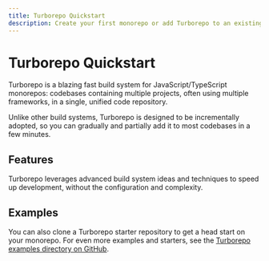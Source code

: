 ```yaml
---
title: Turborepo Quickstart
description: Create your first monorepo or add Turborepo to an existing project.
---
```



# Turborepo Quickstart

Turborepo is a blazing fast build system for JavaScript/TypeScript monorepos: codebases containing multiple projects, often using multiple frameworks, in a single, unified code repository.

Unlike other build systems, Turborepo is designed to be incrementally adopted, so you can gradually and partially add it to most codebases in a few minutes.

<QuickStartArea />

## Features

Turborepo leverages advanced build system ideas and techniques to speed up development, without the configuration and complexity.

<LearnMoreArea />

## Examples

You can also clone a Turborepo starter repository to get a head start on your monorepo. For even more examples and starters, see the [Turborepo examples directory on GitHub](https://github.com/vercel/turborepo/tree/main/examples).

<ExamplesArea />
